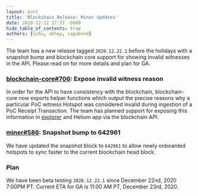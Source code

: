```yaml
---
layout: post
title: 'Blockchain Release: Minor Updates'
date: 2020-12-22 17:37 -0800
hide_table_of_contents: true
authors: [vihu, abhay, vagabond]
---
```


The team has a new release tagged `2020.12.22.1` before the holidays with a snapshot bump and
blockchain core support for showing invalid witnesses in the API. Please read on for more details
and plan for GA.

<!--truncate-->

### [blockchain-core#706](https://github.com/helium/blockchain-core/pull/706): Expose invalid witness reason

In order for the API to have consistency with the blockchain, blockchain-core now exports helper
functions which output the precise reasons why a particular PoC witness Hotspot was considered
invalid during ingestion of a PoC Receipt Transaction. The team has planned support for exposing
this information in [explorer](https://explorer-old.helium.com) and Helium app via the blockchain
API.

### [miner#586](https://github.com/helium/miner/pull/586): Snapshot bump to 642961

We have updated the snapshot block to `642961` to allow newly onboarded hotspots to sync faster to
the current blockchain head block.

### Plan

We have been beta testing `2020.12.22.1` since December 22nd, 2020 7:00PM PT. Current ETA for GA is
11:00 AM PT, December 23rd, 2020.
